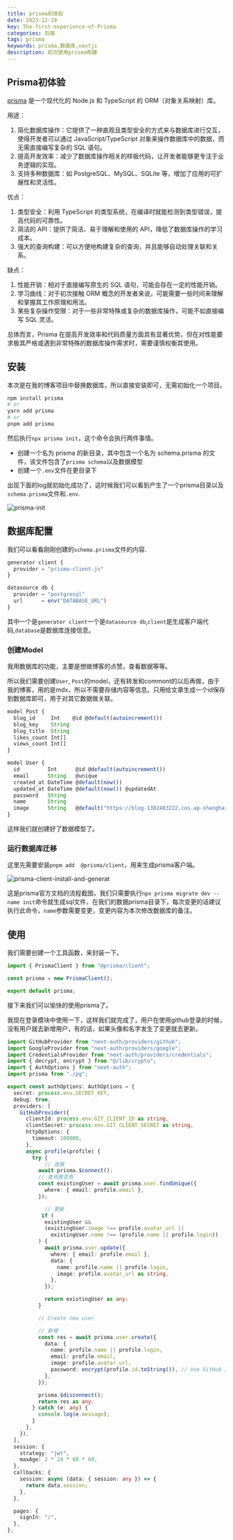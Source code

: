 ```yaml
---
title: prisma初体验
date: 2023-12-19
key: The-first-experience-of-Prisma
categories: 后端
tags: prisma
keywords: prisma,数据库,nextjs
description: 初次使用prisma构建
---
```


## Prisma初体验

[prisma](https://www.prisma.io/docs/getting-started) 是一个现代化的 Node.js 和 TypeScript 的 ORM（对象关系映射）库。

用途：

1. 简化数据库操作：它提供了一种直观且类型安全的方式来与数据库进行交互，使得开发者可以通过 JavaScript/TypeScript 对象来操作数据库中的数据，而无需直接编写复杂的 SQL 语句。
2. 提高开发效率：减少了数据库操作相关的样板代码，让开发者能够更专注于业务逻辑的实现。
3. 支持多种数据库：如 PostgreSQL、MySQL、SQLite 等，增加了应用的可扩展性和灵活性。

优点：

1. 类型安全：利用 TypeScript 的类型系统，在编译时就能检测到类型错误，提高代码的可靠性。
2. 简洁的 API：提供了简洁、易于理解和使用的 API，降低了数据库操作的学习成本。
3. 强大的查询构建：可以方便地构建复杂的查询，并且能够自动处理关联和关系。

缺点：

1. 性能开销：相对于直接编写原生的 SQL 语句，可能会存在一定的性能开销。
2. 学习曲线：对于初次接触 ORM 概念的开发者来说，可能需要一些时间来理解和掌握其工作原理和用法。
3. 某些复杂操作受限：对于一些非常特殊或复杂的数据库操作，可能不如直接编写 SQL 灵活。

总体而言，Prisma 在提高开发效率和代码质量方面具有显著优势，但在对性能要求极其严格或遇到非常特殊的数据库操作需求时，需要谨慎权衡其使用。

## 安装

本次是在我的博客项目中替换数据库，所以直接安装即可，无需初始化一个项目。

```bash
npm install prisma
# or
yarn add prisma
# or
pnpm add prisma
```

然后执行`npx prisma init`，这个命令会执行两件事情。

- 创建一个名为 prisma 的新目录，其中包含一个名为 schema.prisma 的文件，该文件包含了`prisma schema`以及数据模型
- 创建一个`.env`文件在更目录下

出现下面的log就初始化成功了，这时候我们可以看到产生了一个prisma目录以及`schema.prisma`文件和`.env`.

![prisma-init](https://blog-offical-1302483222.cos.ap-guangzhou.myqcloud.com/prisma-init.png?q-sign-algorithm=sha1&q-ak=AKIDrRaYms09JN-8iUaayQJW7tpvkn7KXciZEdcszE6tEgaTHbzJEDonHvDIaZrZhp9r&q-sign-time=1724999654;1725003254&q-key-time=1724999654;1725003254&q-header-list=&q-url-param-list=&q-signature=2805620d429687527db74ffddf112a2a899deae1&x-cos-security-token=k2uU2nfnAZdPkl0nsWsrAuxLJB6vZq1ae18dd34ed7be6d50e8c113d91dc1f5f3009mJHc-APpMxNUNJ1eib6zg1d779NIXA5t_f52SXt5OXut4ozjq5dkU9KA5P13WVFyQiIQW8AwDZz-Rw4XnuKVOzeojSaKXngjErCZkyWbaF-exLXBTwSTYVvTFXbgSNZLZzZw3k_O2UByXp_4V2pmHdUks81Nde34xI3XRZN_5nY3YKG2lvv4CyX_HAZBu&imageMogr2/interlace/0|watermark/2/text/5rGq5rWp/font/c2ltZmFuZ-S7v-Wuiy50dGY/fontsize/24/fill/Izk5MDA2Ng/dissolve/100/shadow/0/gravity/southeast/dx/20/dy/20)

## 数据库配置

我们可以看看刚刚创建的`schema.prisma`文件的内容.

```js
generator client {
  provider = "prisma-client-js"
}

datasource db {
  provider = "postgresql"
  url      = env("DATABASE_URL")
}

```

其中一个是`generator client`一个是`datasource db`,`client`是生成客户端代码,`database`是数据库连接信息。

### 创建Model

我用数据库的功能，主要是想做博客的点赞，查看数据等等。

所以我们需要创建`User`, `Post`的model，还有转发和commont的以后再做，由于我的博客，用的是mdx，所以不需要存储内容等信息。只用给文章生成一个id保存到数据库即可，用于对其它数据做关联。

```ts
model Post {
  blog_id     Int    @id @default(autoincrement())
  blog_key    String
  blog_title  String
  likes_count Int[]
  views_count Int[]
}

model User {
  id         Int      @id @default(autoincrement())
  email      String   @unique
  created_at DateTime @default(now())
  updated_at DateTime @default(now()) @updatedAt
  password   String
  name       String
  image      String   @default("https://blog-1302483222.cos.ap-shanghai.myqcloud.com/images.jpg")
}

```

这样我们就创建好了数据模型了。

### 运行数据库迁移

这里先需要安装`pnpm add  @prisma/client`，用来生成prisma客户端。

![prisma-client-install-and-generat](https://blog-offical-1302483222.cos.ap-guangzhou.myqcloud.com/prisma-client-install-and-generate-ece3e0733edc615e416d6d654c05e980.png)

这是prisma官方文档的流程截图，我们只需要执行`npx prisma migrate dev --name init`命令就生成sql文件，在我们的数据prisma目录下，每次变更的话建议执行此命令，`name`参数需要变更，变更内容为本次修改数据库的备注。

## 使用

我们需要创建一个工具函数，来封装一下。

```ts
import { PrismaClient } from "@prisma/client";

const prisma = new PrismaClient();

export default prisma;
```

接下来我们可以愉快的使用prisma了。

我现在登录模块中使用一下，这样我们就完成了，用户在使用github登录的时候，没有用户就去新增用户，有的话，如果头像和名字发生了变更就去更新。

```ts
import GitHubProvider from "next-auth/providers/github";
import GoogleProvider from "next-auth/providers/google";
import CredentialsProvider from "next-auth/providers/credentials";
import { decrypt, encrypt } from "@/lib/crypto";
import { AuthOptions } from "next-auth";
import prisma from "./pg";

export const authOptions: AuthOptions = {
  secret: process.env.SECRET_KEY,
  debug: true,
  providers: [
    GitHubProvider({
      clientId: process.env.GIT_CLIENT_ID as string,
      clientSecret: process.env.GIT_CLIENT_SECRET as string,
      httpOptions: {
        timeout: 100000,
      },
      async profile(profile) {
        try {
            // 连接
          await prisma.$connect();
          // 查询是否有
          const existingUser = await prisma.user.findUnique({
            where: { email: profile.email },
          });

            // 更新
           if (
            existingUser &&
            (existingUser.image !== profile.avatar_url ||
              existingUser.name !== (profile.name || profile.login))
          ) {
            await prisma.user.update({
              where: { email: profile.email },
              data: {
                name: profile.name || profile.login,
                image: profile.avatar_url as string,
              },
            });

            return existingUser as any;
          }

          // Create new user

          // 新增
          const res = await prisma.user.create({
            data: {
              name: profile.name || profile.login,
              email: profile.email,
              image: profile.avatar_url,
              password: encrypt(profile.id.toString()), // Use GitHub ID as default password
            },
          });

          prisma.$disconnect();
          return res as any;
        } catch (e: any) {
          console.log(e.message);
        }
      },
    }),
  ],
  session: {
    strategy: "jwt",
    maxAge: 2 * 24 * 60 * 60,
  },
  callbacks: {
    session: async (data: { session: any }) => {
      return data.session;
    },
  },

  pages: {
    signIn: "/",
  },
};

```
